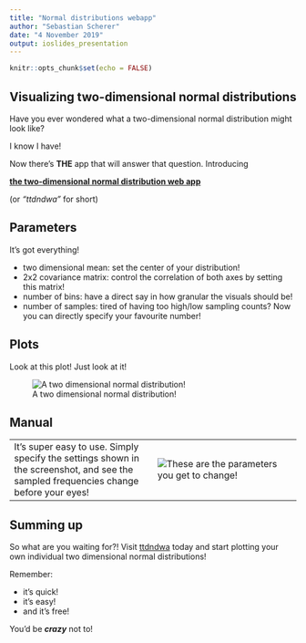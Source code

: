 ```yaml
---
title: "Normal distributions webapp"
author: "Sebastian Scherer"
date: "4 November 2019"
output: ioslides_presentation
---
```


```r
knitr::opts_chunk$set(echo = FALSE)
```

## Visualizing two-dimensional normal distributions

Have you ever wondered what a two-dimensional normal distribution might look like?

I know I have!

Now there's **THE** app that will answer that question. Introducing

[**the two-dimensional normal distribution web app**](https://bettmensch88.shinyapps.io/normal_distribution/)

(or *"ttdndwa"* for short)

## Parameters

It's got everything!

- two dimensional mean: set the center of your distribution!
- 2x2 covariance matrix: control the correlation of both axes by setting this matrix!
- number of bins: have a direct say in how granular the visuals should be!
- number of samples: tired of having too high/low sampling counts? Now you can directly specify your favourite number!

## Plots

Look at this plot! Just look at it!

![A two dimensional normal distribution!](./newplot.png)

## Manual

|   |   |
|---|---|
| It's super easy to use. Simply specify the settings shown in the screenshot, and see the sampled frequencies change before your eyes! | ![These are the parameters you get to change!](./settings.png) |

## Summing up

So what are you waiting for?! Visit [ttdndwa](https://bettmensch88.shinyapps.io/normal_distribution/) today and start plotting your own individual two dimensional normal distributions!

Remember:

- it's quick!
- it's easy!
- and it's free!

You'd be ***crazy*** not to!